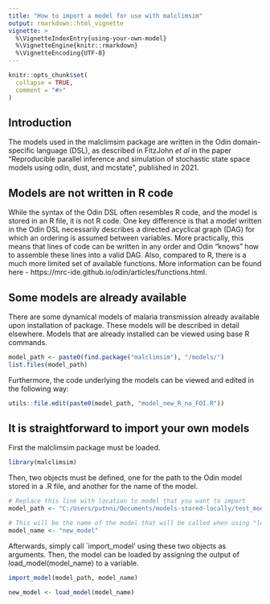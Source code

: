 ```yaml
---
title: "How to import a model for use with malclimsim"
output: rmarkdown::html_vignette
vignette: >
  %\VignetteIndexEntry{using-your-own-model}
  %\VignetteEngine{knitr::rmarkdown}
  %\VignetteEncoding{UTF-8}
---
```


```r
knitr::opts_chunk$set(
  collapse = TRUE,
  comment = "#>"
)
```

## Introduction
The models used in the malclimsim package are written in the Odin domain-specific language (DSL), as described in FitzJohn *et al* in the paper "Reproducible parallel inference and simulation of stochastic state space models using odin, dust, and mcstate", published in 2021. 

## Models are not written in R code
While the syntax of the Odin DSL often resembles R code, and the model is stored in an R file, it is not R code. One key difference is that a model written in the Odin DSL necessarily describes a directed acyclical graph (DAG) for which an ordering is assumed between variables. More practically, this means that lines of code can be written in any order and Odin "knows" how to assemble these lines into a valid DAG. Also, compared to R, there is a much more limited set of available functions. More information can be found here - https://mrc-ide.github.io/odin/articles/functions.html.

## Some models are already available
There are some dynamical models of malaria transmission already available upon installation of package. These models will be described in detail elsewhere. Models that are already installed can be viewed using base R commands.

```r
model_path <- paste0(find.package("malclimsim"), "/models/")
list.files(model_path)
```


Furthermore, the code underlying the models can be viewed and edited in the following way:

```r
utils::file.edit(paste0(model_path, "model_new_R_no_FOI.R"))
```


## It is straightforward to import your own models

First the malclimsim package must be loaded.

```r
library(malclimsim)
```

Then, two objects must be defined, one for the path to the Odin model stored in a .R file, and another for the name of the model.

```r
# Replace this line with location to model that you want to import
model_path <- "C:/Users/putnni/Documents/models-stored-locally/test_model.R"

# This will be the name of the model that will be called when using "load_model"
model_name <- "new_model"
```

Afterwards, simply call `import_model' using these two objects as arguments. Then, the model can be loaded by assigning the output of load_model(model_name) to a variable.
```r
import_model(model_path, model_name)

new_model <- load_model(model_name)
```

